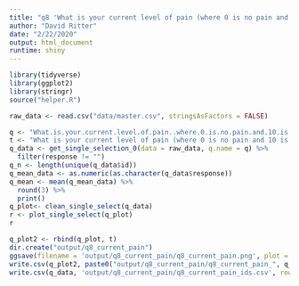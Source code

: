 ```yaml
---
title: "q8 'What is your current level of pain (where 0 is no pain and 10 is the worst pain imaginable) what is your current level of pain?'"
author: "David Ritter"
date: "2/22/2020"
output: html_document
runtime: shiny
---
```


```r
library(tidyverse)
library(ggplot2)
library(stringr)
source("helper.R")
```

```r
raw_data <- read.csv("data/master.csv", stringsAsFactors = FALSE)
```

```r
q <- "What.is.your.current.level.of.pain..where.0.is.no.pain.and.10.is.the.worst.pain.imaginable..what.is.your.current.level.of.pain."
t <- "What is your current level of pain (where 0 is no pain and 10 is the worst pain imaginable) what is your current level of pain?"
q_data <- get_single_selection_0(data = raw_data, q.name = q) %>%
  filter(response != "")
q_n <- length(unique(q_data$id))
q_mean_data <- as.numeric(as.character(q_data$response))
q_mean <- mean(q_mean_data) %>%
  round(3) %>%
  print()
q_plot<- clean_single_select(q_data)
r <- plot_single_select(q_plot)
r
```

```r
q_plot2 <- rbind(q_plot, t)
dir.create("output/q8_current_pain")
ggsave(filename = 'output/q8_current_pain/q8_current_pain.png', plot = r, device = 'png')
write.csv(q_plot2, paste0("output/q8_current_pain/q8_current_pain_", q_n,".csv"), row.names=F)
write.csv(q_data, 'output/q8_current_pain/q8_current_pain_ids.csv', row.names = FALSE)
```
